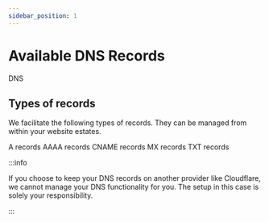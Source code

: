 ```yaml
---
sidebar_position: 1
---
```



# Available DNS Records

DNS

## Types of records

We facilitate the following types of records. They can be managed from within your website estates.

<Tabs>
  <TabItem value='a' label='A' default>
    A records
  </TabItem>
  <TabItem value='aaaa' label='AAAA' default>
    AAAA records
  </TabItem>
  <TabItem value='cname' label='CNAME'>
    CNAME records
  </TabItem>
  <TabItem value='mx' label='MX'>
    MX records
  </TabItem>
  <TabItem value='txt' label='TXT'>
    TXT records
  </TabItem>
</Tabs>

:::info

If you choose to keep your DNS records on another provider like Cloudflare, we cannot manage your DNS functionality for you. The setup in this case is solely your responsibility.

:::
